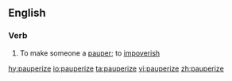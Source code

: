 ==English==

===Verb===
{{en-verb|pauperiz|ing}}

# To make someone a [[pauper]]; to [[impoverish]]

[[hy:pauperize]]
[[io:pauperize]]
[[ta:pauperize]]
[[vi:pauperize]]
[[zh:pauperize]]